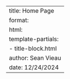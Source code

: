 ---
title: Home Page
format:
  html:
    template-partials: 
      - title-block.html
author: Sean Vieau
date: 12/24/2024
---